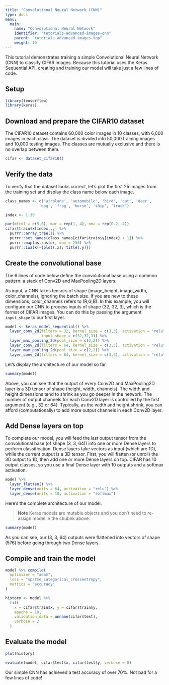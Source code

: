```yaml
---
title: "Convolutional Neural Network (CNN)"
type: docs
menu:
  main:
    name: "Convolutional Neural Network"
    identifier: "tutorials-advanced-images-cnn"
    parent: "tutorials-advanced-images-top"
    weight: 10
---
```


This tutorial demonstrates training a simple Convolutional Neural Network (CNN) 
to classify CIFAR images. Because this tutorial uses the Keras Sequential API, creating and training our model will take just a few lines of code.

## Setup

```r
library(tensorflow)
library(keras)
```

## Download and prepare the CIFAR10 dataset

The CIFAR10 dataset contains 60,000 color images in 10 classes, with 6,000 images in each class. The dataset is divided into 50,000 training images and 10,000 testing images. The classes are mutually exclusive and there is no overlap between them.

```r
cifar <- dataset_cifar10()
```

## Verify the data

To verify that the dataset looks correct, let's plot the first 25 images from the training set and display the class name below each image.

```r
class_names <- c('airplane', 'automobile', 'bird', 'cat', 'deer',
               'dog', 'frog', 'horse', 'ship', 'truck')

index <- 1:30

par(mfcol = c(5,6), mar = rep(1, 4), oma = rep(0.2, 4))
cifar$train$x[index,,,] %>% 
  purrr::array_tree(1) %>%
  purrr::set_names(class_names[cifar$train$y[index] + 1]) %>% 
  purrr::map(as.raster, max = 255) %>%
  purrr::iwalk(~{plot(.x); title(.y)})
```

## Create the convolutional base

The 6 lines of code below define the convolutional base using a common pattern: a stack of Conv2D and MaxPooling2D layers.

As input, a CNN takes tensors of shape (image_height, image_width, color_channels), ignoring the batch size. If you are new to these dimensions, color_channels refers to (R,G,B). In this example, you will configure our CNN to process inputs of shape (32, 32, 3), which is the format of CIFAR images. You can do this by passing the argument `input_shape` to our first layer.

```r
model <- keras_model_sequential() %>% 
  layer_conv_2d(filters = 32, kernel_size = c(3,3), activation = "relu", 
                input_shape = c(32,32,3)) %>% 
  layer_max_pooling_2d(pool_size = c(2,2)) %>% 
  layer_conv_2d(filters = 64, kernel_size = c(3,3), activation = "relu") %>% 
  layer_max_pooling_2d(pool_size = c(2,2)) %>% 
  layer_conv_2d(filters = 64, kernel_size = c(3,3), activation = "relu")
```

Let's display the architecture of our model so far.

```r
summary(model)
```

Above, you can see that the output of every Conv2D and MaxPooling2D layer is a 3D tensor of shape (height, width, channels). The width and height dimensions tend to shrink as you go deeper in the network. The number of output channels for each Conv2D layer is controlled by the first argument (e.g., 32 or 64). Typically, as the width and height shrink, you can afford (computationally) to add more output channels in each Conv2D layer.

## Add Dense layers on top

To complete our model, you will feed the last output tensor from the convolutional base (of shape (3, 3, 64)) into one or more Dense layers to perform classification. Dense layers take vectors as input (which are 1D), while the current output is a 3D tensor. First, you will flatten (or unroll) the 3D output to 1D, then add one or more Dense layers on top. CIFAR has 10 output classes, so you use a final Dense layer with 10 outputs and a softmax activation.

```r
model %>% 
  layer_flatten() %>% 
  layer_dense(units = 64, activation = "relu") %>% 
  layer_dense(units = 10, activation = "softmax")
```
Here's the complete architecture of our model.

> **Note** Keras models are mutable objects and you don't need to re-assign model
in the chubnk above.

```r
summary(model)
```

As you can see, our (3, 3, 64) outputs were flattened into vectors of shape (576) before going through two Dense layers.

## Compile and train the model

```r
model %>% compile(
  optimizer = "adam",
  loss = "sparse_categorical_crossentropy",
  metrics = "accuracy"
)

history <- model %>% 
  fit(
    x = cifar$train$x, y = cifar$train$y,
    epochs = 10,
    validation_data = unname(cifar$test),
    verbose = 2
  )
```

## Evaluate the model

```r
plot(history)
```

```r
evaluate(model, cifar$test$x, cifar$test$y, verbose = 0)
```

Our simple CNN has achieved a test accuracy of over 70%. Not bad for a few lines of code! 









